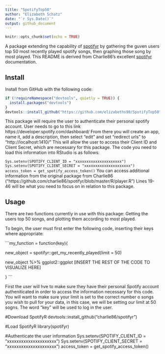 ---
title: "SpotifyTop50"
author: "Elizabeth Schatz"
date: "`r Sys.Date()`"
output: github_document
---

```{r setup, include=FALSE}
knitr::opts_chunk$set(echo = TRUE)
```
A package extending the capability of [spotifyr](https://github.com/charlie86/spotifyr/blob/master/R/player.R) 
by gathering the guven users top 50 most recently played spotify songs, then graphing those song by most played. This README is 
derived from Charlie86's excellent [spotifyr]((https://github.com/charlie86/spotifyr/blob/master/R/player.R)) 
documentation.

## Install

Install from GitHub with the following code:

```{r install, eval = FALSE}
if (!requireNamespace("devtools", quietly = TRUE)) {
  install.packages("devtools")
}
devtools::install_github("https://github.com/elizabeths90/SpotifyTop50")
```

This package will require the user to authenticate their personal spotify account.  User needs to go to this link https://developer.spotify.com/dashboard/ 
From there you will create an app, name it, add a description, then select "edit" and set “redirect urls” to “http://localhost:1410/”
This will allow the user to access their Client ID and Client Secret, which are necessary for this package. 
The code you need to load this information into RStudio is as follows:

```Sys.setenv(SPOTIFY_CLIENT_ID = "xxxxxxxxxxxxxxxxxxxxx")
Sys.setenv(SPOTIFY_CLIENT_SECRET = "xxxxxxxxxxxxxxxxxxxxx")
access_token = get_spotify_access_token()
```
You can access additional information from the original package from Charlie86 ("https://github.com/charlie86/spotifyr/blob/master/R/player.R")
Lines 19-46 will be what you need to focus on in relation to this package. 

## Usage

There are two functions currently in use with this package: Getting the users top 50 songs, and plotting them according to most played. 

To begin, the user must first enter the following code, inserting their keys 
where appropriate:

```my_function = function(key){
  
  new_object = spotifyr::get_my_recently_played(limit = 50)
  
  new_object %>% ggplot2::ggplot [INSERT THE REST OF THE CODE TO VISUALIZE HERE]
  
}
```

First the user will hve to make sure they have their personal Spotify account autheniticated in order to access the information necessary for this code. 
You will want to make sure your limit is set to the correct number o songs you wish to pull for your data, in this case, we will be setting our limit at 50 sogns. 
The word "key" will be used to log in the user. 

#Download SpotifyR
devtools::install_github("charlie86/spotifyr")

#Load SpotifyR
library(spotifyr)

#Authenticate the user information 
Sys.setenv(SPOTIFY_CLIENT_ID = "xxxxxxxxxxxxxxxxxxxxx")
Sys.setenv(SPOTIFY_CLIENT_SECRET = "xxxxxxxxxxxxxxxxxxxxx")
access_token = get_spotify_access_token()

